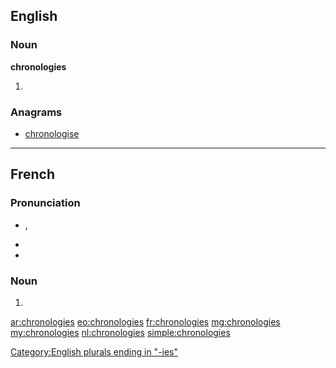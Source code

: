 ==English==

===Noun===
'''chronologies'''

# {{plural of|chronology}}

===Anagrams===
* [[chronologise#English|chronologise]]

----

==French==

===Pronunciation===
* {{IPA|/kʁɔ.nɔ.lɔ.ʒi/|lang=fr}}, {{X-SAMPA|/kRO.nO.lO.Zi/|lang=fr}}
* {{homophones|chronologie|lang=fr}}
* {{hyphenation|chro|no|lo|gies|lang=fr}}

===Noun===
{{head|fr|plural}} {{f|p}}

# {{plural of|chronologie|lang=fr}}

[[Category:English plurals ending in "-ies"]]

[[ar:chronologies]]
[[eo:chronologies]]
[[fr:chronologies]]
[[mg:chronologies]]
[[my:chronologies]]
[[nl:chronologies]]
[[simple:chronologies]]